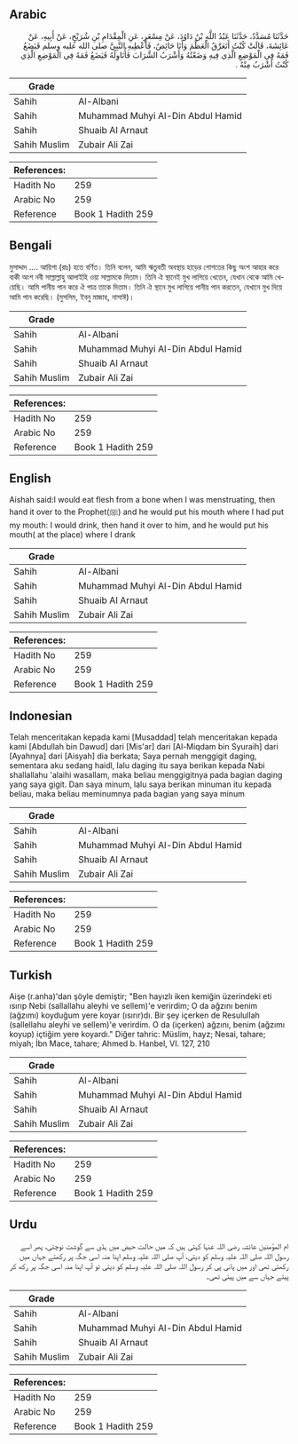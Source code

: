 ## Arabic


<div dir="rtl" lang="ar" style={{fontSize:'larger',backgroundColor:'#f8f9fa',padding:20}}>
حَدَّثَنَا مُسَدَّدٌ، حَدَّثَنَا عَبْدُ اللَّهِ بْنُ دَاوُدَ، عَنْ مِسْعَرٍ، عَنِ الْمِقْدَامِ بْنِ شُرَيْحٍ، عَنْ أَبِيهِ، عَنْ عَائِشَةَ، قَالَتْ كُنْتُ أَتَعَرَّقُ الْعَظْمَ وَأَنَا حَائِضٌ، فَأُعْطِيهِ النَّبِيَّ صلى الله عليه وسلم فَيَضَعُ فَمَهُ فِي الْمَوْضِعِ الَّذِي فِيهِ وَضَعْتُهُ وَأَشْرَبُ الشَّرَابَ فَأُنَاوِلُهُ فَيَضَعُ فَمَهُ فِي الْمَوْضِعِ الَّذِي كُنْتُ أَشْرَبُ مِنْهُ ‏.‏
</div>
<div style={{backgroundColor:'#f8f9fa',padding:20, marginBottom: 10}}><table> <thead> <tr> <th>Grade</th> <th></th> </tr> </thead> <tbody> <tr><td>Sahih</td><td>Al-Albani</td></tr><tr><td>Sahih</td><td>Muhammad Muhyi Al-Din Abdul Hamid</td></tr><tr><td>Sahih</td><td>Shuaib Al Arnaut</td></tr><tr><td>Sahih Muslim</td><td>Zubair Ali Zai</td></tr></tbody></table><table> <thead> <tr> <th>References:</th> <th></th> </tr> </thead> <tbody><tr><td>Hadith No</td><td>259</td></tr><tr><td>Arabic No</td><td>259</td></tr><tr><td>Reference</td><td>Book 1 Hadith 259</td></tr></tbody></table></div>

## Bengali


<div dir="ltr" lang="bn" style={{fontSize:'larger',backgroundColor:'#f8f9fa',padding:20}}>
মুসাদ্দাদ .... আয়িশা (রাঃ) হতে বর্ণিত। তিনি বলেন, আমি ঋতুবতী অবস্থায় হাড়ের গোশতের কিছু অংশ আহার করে বাকী অংশ নবী সাল্লাল্লাহু আলাইহি ওয়া সাল্লামকে দিতাম। তিনি ঐ স্থানেই মুখ লাগিয়ে খেতেন, যেখান থেকে আমি খেয়েছি। আমি পানীয় পান করে ঐ পাত্র তাকে দিতাম। তিনি ঐ স্থানে মুখ লাগিয়ে পানীয় পান করতেন, যেখানে মুখ দিয়ে আমি পান করেছি। (মুসলিম, ইবনু মাজাহ, নাসাঈ)।
</div>
<div style={{backgroundColor:'#f8f9fa',padding:20, marginBottom: 10}}><table> <thead> <tr> <th>Grade</th> <th></th> </tr> </thead> <tbody> <tr><td>Sahih</td><td>Al-Albani</td></tr><tr><td>Sahih</td><td>Muhammad Muhyi Al-Din Abdul Hamid</td></tr><tr><td>Sahih</td><td>Shuaib Al Arnaut</td></tr><tr><td>Sahih Muslim</td><td>Zubair Ali Zai</td></tr></tbody></table><table> <thead> <tr> <th>References:</th> <th></th> </tr> </thead> <tbody><tr><td>Hadith No</td><td>259</td></tr><tr><td>Arabic No</td><td>259</td></tr><tr><td>Reference</td><td>Book 1 Hadith 259</td></tr></tbody></table></div>

## English


<div dir="ltr" lang="en" style={{fontSize:'larger',backgroundColor:'#f8f9fa',padding:20}}>
Aishah said:I would eat flesh from a bone when I was menstruating, then hand it over to the Prophet(ﷺ) and he would put his mouth where I had put my mouth: I would drink, then hand it over to him, and he would put his mouth( at the place) where I drank
</div>
<div style={{backgroundColor:'#f8f9fa',padding:20, marginBottom: 10}}><table> <thead> <tr> <th>Grade</th> <th></th> </tr> </thead> <tbody> <tr><td>Sahih</td><td>Al-Albani</td></tr><tr><td>Sahih</td><td>Muhammad Muhyi Al-Din Abdul Hamid</td></tr><tr><td>Sahih</td><td>Shuaib Al Arnaut</td></tr><tr><td>Sahih Muslim</td><td>Zubair Ali Zai</td></tr></tbody></table><table> <thead> <tr> <th>References:</th> <th></th> </tr> </thead> <tbody><tr><td>Hadith No</td><td>259</td></tr><tr><td>Arabic No</td><td>259</td></tr><tr><td>Reference</td><td>Book 1 Hadith 259</td></tr></tbody></table></div>

## Indonesian


<div dir="ltr" lang="id" style={{fontSize:'larger',backgroundColor:'#f8f9fa',padding:20}}>
Telah menceritakan kepada kami [Musaddad] telah menceritakan kepada kami [Abdullah bin Dawud] dari [Mis'ar] dari [Al-Miqdam bin Syuraih] dari [Ayahnya] dari [Aisyah] dia berkata; Saya pernah menggigit daging, sementara aku sedang haidl, lalu daging itu saya berikan kepada Nabi shallallahu 'alaihi wasallam, maka beliau menggigitnya pada bagian daging yang saya gigit. Dan saya minum, lalu saya berikan minuman itu kepada beliau, maka beliau meminumnya pada bagian yang saya minum
</div>
<div style={{backgroundColor:'#f8f9fa',padding:20, marginBottom: 10}}><table> <thead> <tr> <th>Grade</th> <th></th> </tr> </thead> <tbody> <tr><td>Sahih</td><td>Al-Albani</td></tr><tr><td>Sahih</td><td>Muhammad Muhyi Al-Din Abdul Hamid</td></tr><tr><td>Sahih</td><td>Shuaib Al Arnaut</td></tr><tr><td>Sahih Muslim</td><td>Zubair Ali Zai</td></tr></tbody></table><table> <thead> <tr> <th>References:</th> <th></th> </tr> </thead> <tbody><tr><td>Hadith No</td><td>259</td></tr><tr><td>Arabic No</td><td>259</td></tr><tr><td>Reference</td><td>Book 1 Hadith 259</td></tr></tbody></table></div>

## Turkish


<div dir="ltr" lang="tr" style={{fontSize:'larger',backgroundColor:'#f8f9fa',padding:20}}>
Aişe (r.anha)'dan şöyle demiştir; "Ben hayızlı iken kemiğin üzerindeki eti ısırıp Nebi (sallallahu aleyhi ve sellem)'e verirdim; O da ağzını benim (ağzımı) koyduğum yere koyar (ısırır)dı. Bir şey içerken de Resulullah (sallellahu aleyhi ve sellem)'e verirdim. O da (içerken) ağzını, benim (ağzımı koyup) içtiğim yere koyardı." Diğer tahric: Müslim, hayz; Nesai, tahare; miyah; İbn Mace, tahare; Ahmed b. Hanbel, VI. 127, 210
</div>
<div style={{backgroundColor:'#f8f9fa',padding:20, marginBottom: 10}}><table> <thead> <tr> <th>Grade</th> <th></th> </tr> </thead> <tbody> <tr><td>Sahih</td><td>Al-Albani</td></tr><tr><td>Sahih</td><td>Muhammad Muhyi Al-Din Abdul Hamid</td></tr><tr><td>Sahih</td><td>Shuaib Al Arnaut</td></tr><tr><td>Sahih Muslim</td><td>Zubair Ali Zai</td></tr></tbody></table><table> <thead> <tr> <th>References:</th> <th></th> </tr> </thead> <tbody><tr><td>Hadith No</td><td>259</td></tr><tr><td>Arabic No</td><td>259</td></tr><tr><td>Reference</td><td>Book 1 Hadith 259</td></tr></tbody></table></div>

## Urdu


<div dir="rtl" lang="ur" style={{fontSize:'larger',backgroundColor:'#f8f9fa',padding:20}}>
ام المؤمنین عائشہ رضی اللہ عنہا کہتی ہیں کہ میں حالت حیض میں ہڈی سے گوشت نوچتی، پھر اسے رسول اللہ صلی اللہ علیہ وسلم کو دیتی، آپ صلی اللہ علیہ وسلم اپنا منہ اسی جگہ پر رکھتے جہاں میں رکھتی تھی اور میں پانی پی کر رسول اللہ صلی اللہ علیہ وسلم کو دیتی تو آپ اپنا منہ اسی جگہ پر رکھ کر پیتے جہاں سے میں پیتی تھی۔
</div>
<div style={{backgroundColor:'#f8f9fa',padding:20, marginBottom: 10}}><table> <thead> <tr> <th>Grade</th> <th></th> </tr> </thead> <tbody> <tr><td>Sahih</td><td>Al-Albani</td></tr><tr><td>Sahih</td><td>Muhammad Muhyi Al-Din Abdul Hamid</td></tr><tr><td>Sahih</td><td>Shuaib Al Arnaut</td></tr><tr><td>Sahih Muslim</td><td>Zubair Ali Zai</td></tr></tbody></table><table> <thead> <tr> <th>References:</th> <th></th> </tr> </thead> <tbody><tr><td>Hadith No</td><td>259</td></tr><tr><td>Arabic No</td><td>259</td></tr><tr><td>Reference</td><td>Book 1 Hadith 259</td></tr></tbody></table></div>